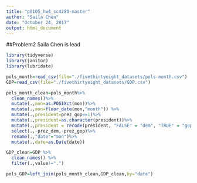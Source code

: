 ```yaml
---
title: "p8105_hw4_sc4280-master"
author: "Saila Chen"
date: "October 24, 2017"
output: html_document
---
```

##Problem2 Saila Chen is lead
```r
library(tidyverse)
library(janitor)
library(lubridate)
```

```r
pols_month=read_csv(file="./fivethirtyeight_datasets/pols-month.csv")
GDP=read_csv(file="./fivethirtyeight_datasets/GDP.csv")
```

```r
pols_month_clean=pols_month%>%
  clean_names()%>%
  mutate(.,mon=as.POSIXct(mon))%>%
  mutate(.,mon=floor_date(mon,"month")) %>% 
  mutate(.,president=prez_gop==1)%>%
  mutate(.,president=as.character(president))%>%
  mutate(.,president = recode(president, "FALSE" = "dem", "TRUE" = "gop")) %>%
  select(.,-prez_dem,-prez_gop)%>%
  rename(.,"date"="mon")%>%
  mutate(.,date=as.Date(date))
```

```r
GDP_clean=GDP %>% 
  clean_names() %>% 
  filter(.,value!=".")
```

```r
pols_GDP=left_join(pols_month_clean,GDP_clean,by="date")
```



